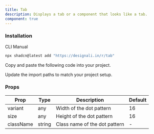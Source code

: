 ```yaml
---
title: Tab
description: Displays a tab or a component that looks like a tab.
component: true
---
```


<div className="grid gap-3 lg:grid-cols-1 xl:grid-cols-2">
  <ComponentPreview name="tab-01" />
  <ComponentPreview name="tab-02" />
  <ComponentPreview name="tab-03" />
  <ComponentPreview name="tab-04" />
  <ComponentPreview name="tab-05" />
  <ComponentPreview name="tab-06" />
  <ComponentPreview name="tab-07" />
  <ComponentPreview name="tab-08" />
  <ComponentPreview name="tab-09" />
  <ComponentPreview name="tab-10" />
  <ComponentPreview name="tab-11" />
  <ComponentPreview name="tab-12" />
  <ComponentPreview name="tab-13" />
  <ComponentPreview name="tab-14" />
  <ComponentPreview name="tab-15" />
  <ComponentPreview name="tab-16" />
  <ComponentPreview name="tab-17" />
  <ComponentPreview name="tab-18" />
  <ComponentPreview name="tab-19" />
  <ComponentPreview name="tab-20" />
</div>

### Installation

<Tabs defaultValue="cli">

<TabsList>
  <TabsTrigger value="cli">CLI</TabsTrigger>
  <TabsTrigger value="manual">Manual</TabsTrigger>
</TabsList>
<TabsContent value="cli">

```bash
npx shadcn@latest add "https://designali.in/r/tab"
```

</TabsContent>

<TabsContent classname="flex w-full"  value="manual">

<Steps>

<Step>Copy and paste the following code into your project.</Step>

<ComponentSource name="tabs" />

<Step>Update the import paths to match your project setup.</Step>

</Steps>

</TabsContent>

</Tabs>

### Props

| Prop      | Type   | Description                   | Default |
| --------- | ------ | ----------------------------- | ------- |
| variant   | any    | Width of the dot pattern      | 16      |
| size      | any    | Height of the dot pattern     | 16      |
| className | string | Class name of the dot pattern | -       |
